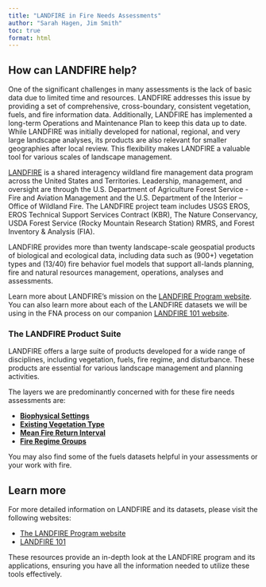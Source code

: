 ```yaml
---
title: "LANDFIRE in Fire Needs Assessments"
author: "Sarah Hagen, Jim Smith"
toc: true
format: html
---
```


## How can LANDFIRE help?

One of the significant challenges in many assessments is the lack of basic data due to limited time and resources. LANDFIRE addresses this issue by providing a set of comprehensive, cross-boundary, consistent vegetation, fuels, and fire information data. Additionally, LANDFIRE has implemented a long-term Operations and Maintenance Plan to keep this data up to date. While LANDFIRE was initially developed for national, regional, and very large landscape analyses, its products are also relevant for smaller geographies after local review. This flexibility makes LANDFIRE a valuable tool for various scales of landscape management.

::: callout
[LANDFIRE](https://www.landfire.gov/) is a shared interagency wildland fire management data program across the United States and Territories. Leadership, management, and oversight are through the U.S. Department of Agriculture Forest Service - Fire and Aviation Management and the U.S. Department of the Interior – Office of Wildland Fire. The LANDFIRE project team includes USGS EROS, EROS Technical Support Services Contract (KBR), The Nature Conservancy, USDA Forest Service (Rocky Mountain Research Station) RMRS, and Forest Inventory & Analysis (FIA).

LANDFIRE provides more than twenty landscape-scale geospatial products of biological and ecological data, including data such as (900+) vegetation types and (13/40) fire behavior fuel models that support all-lands planning, fire and natural resources management, operations, analyses and assessments.

Learn more about LANDFIRE’s mission on the [LANDFIRE Program website](https://www.landfire.gov/about-landfire). You can also learn more about each of the LANDFIRE datasets we will be using in the FNA process on our companion [LANDFIRE 101 website](https://landfire-tnc.github.io/LANDFIRE_101/).
:::

### The LANDFIRE Product Suite

LANDFIRE offers a large suite of products developed for a wide range of disciplines, including vegetation, fuels, fire regime, and disturbance. These products are essential for various landscape management and planning activities.

The layers we are predominantly concerned with for these fire needs assessments are:

- [**Biophysical Settings**](https://landfire.gov/vegetation/bps)
- [**Existing Vegetation Type**](https://landfire.gov/vegetation/evt)
- [**Mean Fire Return Interval**](https://landfire.gov/fire-regime/fri)
- [**Fire Regime Groups**](https://landfire.gov/fire-regime/frg)

You may also find some of the fuels datasets helpful in your assessments or your work with fire.

## Learn more

For more detailed information on LANDFIRE and its datasets, please visit the following websites:

- [The LANDFIRE Program website](https://www.landfire.gov/about-landfire)
- [LANDFIRE 101](https://landfire-tnc.github.io/LANDFIRE_101/)

These resources provide an in-depth look at the LANDFIRE program and its applications, ensuring you have all the information needed to utilize these tools effectively.
